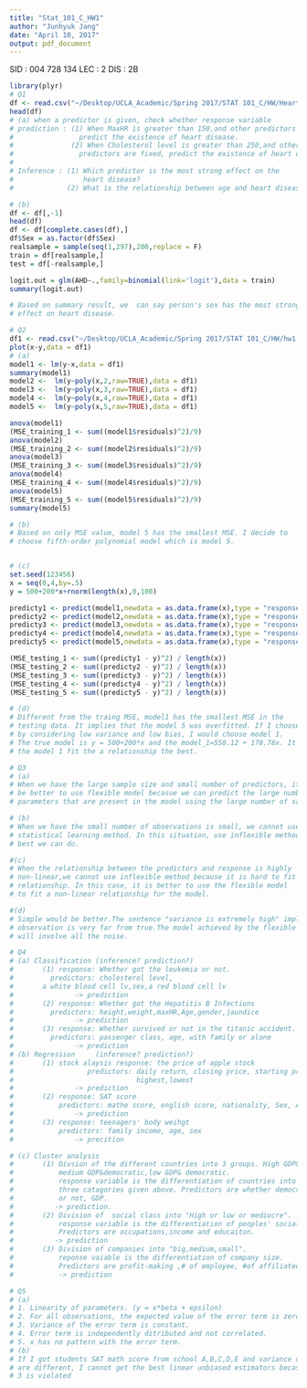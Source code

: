 ```yaml
---
title: "Stat_101_C_HW1"
author: "Junhyuk Jang"
date: "April 10, 2017"
output: pdf_document
---
```

SID : 004 728 134
LEC : 2
DIS : 2B

```r
library(plyr)
# Q1
df <- read.csv("~/Desktop/UCLA_Academic/Spring 2017/STAT 101_C/HW/Heart.csv")
head(df)
# (a) when a predictor is given, check whether response variable
# prediction : (1) When MaxHR is greater than 150,and other predictors are fixed, 
#                predict the existence of heart disease.
#              (2) When Cholesterol level is greater than 250,and other 
#                predictors are fixed, predict the existence of heart disease. 
#                
# Inference : (1) Which predictor is the most strong effect on the
#                 heart disease?
#             (2) What is the relationship between age and heart disease

# (b)
df <- df[,-1]
head(df)
df <- df[complete.cases(df),]
df$Sex = as.factor(df$Sex)
realsample = sample(seq(1,297),200,replace = F)
train = df[realsample,]
test = df[-realsample,]

logit.out = glm(AHD~.,family=binomial(link='logit'),data = train)
summary(logit.out)

# Based on summary result, we  can say person's sex has the most strong 
# effect on heart disease.

# Q2
df1 <- read.csv("~/Desktop/UCLA_Academic/Spring 2017/STAT 101_C/HW/hw1.csv")
plot(x~y,data = df1)
# (a)
model1 <- lm(y~x,data = df1)
summary(model1)
model2 <-  lm(y~poly(x,2,raw=TRUE),data = df1)
model3 <-  lm(y~poly(x,3,raw=TRUE),data = df1)
model4 <-  lm(y~poly(x,4,raw=TRUE),data = df1)
model5 <-  lm(y~poly(x,5,raw=TRUE),data = df1)

anova(model1)
(MSE_training_1 <- sum((model1$residuals)^2)/9)
anova(model2)
(MSE_training_2 <- sum((model2$residuals)^2)/9)
anova(model3)
(MSE_training_3 <- sum((model3$residuals)^2)/9)
anova(model4)
(MSE_training_4 <- sum((model4$residuals)^2)/9)
anova(model5)
(MSE_training_5 <- sum((model5$residuals)^2)/9)
summary(model5)

# (b)
# Based on only MSE value, model 5 has the smallest MSE. I decide to 
# choose fifth-order polynomial model which is model 5.


# (c)
set.seed(123456) 
x = seq(0,4,by=.5)
y = 500+200*x+rnorm(length(x),0,100)

predicty1 <- predict(model1,newdata = as.data.frame(x),type = "response")
predicty2 <- predict(model2,newdata = as.data.frame(x),type = "response")
predicty3 <- predict(model3,newdata = as.data.frame(x),type = "response")
predicty4 <- predict(model4,newdata = as.data.frame(x),type = "response")
predicty5 <- predict(model5,newdata = as.data.frame(x),type = "response")

(MSE_testing_1 <- sum((predicty1 - y)^2) / length(x))
(MSE_testing_2 <- sum((predicty2 - y)^2) / length(x))
(MSE_testing_3 <- sum((predicty3 - y)^2) / length(x))
(MSE_testing_4 <- sum((predicty4 - y)^2) / length(x))
(MSE_testing_5 <- sum((predicty5 - y)^2) / length(x))

# (d)
# Different from the traing MSE, model1 has the smallest MSE in the 
# testing data. It implies that the model 5 was overfitted. If I choose the model
# by considering low variance and low bias, I would choose model 1.
# The true model is y = 500+200*x and the model_1=558.12 + 178.78x. It seems 
# the model 1 fit the a relationship the best.

# Q3
# (a)
# When we have the large sample size and small number of predictors, it would 
# be better to use flexible model becasue we can predict the large number of   
# parameters that are present in the model using the large number of sample size.

# (b)
# When we have the small number of observations is small, we cannot use a flexible
# statistical learning method. In this situation, use inflexible method is the 
# best we can do.

#(c)
# When the relationship between the predictors and response is highly
# non-linear,we cannot use inflexible method because it is hard to fit a
# relationship. In this case, it is better to use the flexible model
# to fit a non-linear relationship for the model.

#(d)
# Simple would be better.The sentence "variance is extremely high" implies that 
# observation is very far from true.The model achieved by the flexible method
# will involve all the noise.

# Q4
# (a) Classification (inference? prediction?)
#       (1) response: Whether got the leukemia or not.
#         predictors: cholesterol level, 
#       a white blood cell lv,sex,a red blood cell lv
#               -> prediction
#       (2) response: Whether got the Hepatitis B Infections
#         predictors: height,weight,maxHR,Age,gender,jaundice
#               -> prediction
#       (3) response: Whether survived or not in the titanic accident.
#         predictors: passenger class, age, with family or alone
#               -> prediction
# (b) Regression     (inference? prediction?)
#       (1) stock alaysis response: the price of apple stock 
#                  predictors: daily return, closing price, starting price,
#                              highest,lowest
#               -> prediction
#       (2) response: SAT score
#           predictors: mathe score, english score, nationality, Sex, Age
#               -> prediction
#       (3) response: teenagers' body weihgt
#           predictors: family income, age, sex
#               -> precition

# (c) Cluster analysis
#       (1) Divsion of the different countries into 3 groups. High GDP& democratic,
#           medium GDP&democratic,low GDP& democratic.
#           response variable is the differentiation of countries into one of 
#           three catagories given above. Predictors are whether democratic
#           or not, GDP.
#          -> prediction.
#       (2) Division of  social class into "High or low or mediocre".
#           response variable is the differentiation of peoples' social class.
#           Predictors are occupations,income and educaiton.
#          -> prediction
#       (3) Division of companies into "big,medium,small".
#           reponse vaiable is the differentiation of company size.
#           Predictors are profit-making ,# of employee, #of affiliated companies.
#           -> prediction

# Q5
# (a)   
# 1. Linearity of parameters. (y = x*beta + epsilon)
# 2. For all observations, the expected value of the error term is zero.
# 3. Variance of the error term is constant.
# 4. Error term is independently ditributed and not correlated.
# 5. x has no pattern with the error term.
# (b)
# If I got students SAT math score from school A,B,C,D,E and variance of each schools 
# are different, I cannot get the best linear unbiased estimators becase assumption 
# 3 is violated

```

